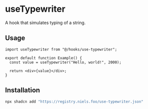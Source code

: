 
# useTypewriter

A hook that simulates typing of a string.

## Usage

```tsx
import useTypewriter from "@/hooks/use-typewriter";

export default function Example() {
  const value = useTypewriter("Hello, world!", 2000);

  return <div>{value}</div>;
}
```

## Installation

```bash
npx shadcn add "https://registry.niels.foo/use-typewriter.json"
```

<Source name="use-typewriter" />
